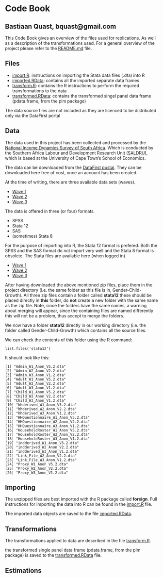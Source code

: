 Code Book
========================================================
Bastiaan Quast, bquast@gmail.com
--------------------------------------------------------

This Code Book gives an overview of the files used for replications. As well as a description of the transformations used. For a general overview of the project please refer to the [README.md](/README.md) file.

Files
--------------------------------------------------------
* [import.R](/import.R): instructions on importing the Stata data files (.dta) into R
* [imported.RData](/imported.RData): contains all the imported separate data frames
* [transform.R](/transform.R): contains the R instructions to perform the required transformations to the data
* [transformed.RData](/transformed.RData): contains the transformed singel panel data frame (pdata.frame, from the plm package)


The data source files are not included as they are licenced to be distributed only via the DataFirst portal

Data
--------------------------------------------------------
The data used in this project has been collected and processed by the [National Income Dynamics Survey of South Africa][1]. Which is conducted by the Southern Africa Labour and Development Research Unit ([SALDRU][2]), which is based at the University of Cape Town’s School of Economics.

The data can be downloaded from the [DataFirst postal][2]. They can be downloaded here free of cost, once an account has been created.

At the time of writing, there are three available data sets (waves).

* [Wave 1][3]
* [Wave 2][4]
* [Wave 3][5]

The data is offered in three (or four) formats.

* SPSS
* Stata 12
* SAS
* (sometimes) Stata 8

For the purpose of importing into R, the Stata 12 format is prefered. Both the SPSS and the SAS format do not import very well and the Stata 8 format is obsolete. The Stata files are available here (when logged in).

* [Wave 1][6]
* [Wave 2][7]
* [Wave 3][8]

After having downloaded the above mentioned zip files, place them in the project directory (i.e. the same folder as this file is in, Gender-Child-Growth). All three zip files contain a folder called **stata12** these should be placed directly in **this** folder, do **not** create a new folder with the same name as the zip file. Note, since the folders have the same names, a warning about merging will appear, since the containing files are named differently this will not be a problem, thus accept to merge the folders.

We now have a folder **stata12** directly in our working directory (i.e. the folder called Gender-Child-Growth) which contains all the source files.

We can check the contents of this folder using the R command:

    list.files('stata12')

It should look like this:

    [1] "Admin_W1_Anon_V5.2.dta"          
    [2] "Admin_W2_Anon_V2.2.dta"          
    [3] "Admin_W3_Anon_V1.2.dta"          
    [4] "Adult_W1_Anon_V5.2.dta"          
    [5] "Adult_W2_Anon_V2.2.dta"          
    [6] "Adult_W3_Anon_V1.2.dta"          
    [7] "Child_W1_Anon_V5.2.dta"          
    [8] "Child_W2_Anon_V2.2.dta"          
    [9] "Child_W3_Anon_V1.2.dta"          
    [10] "hhderived_W1_Anon_V5.2.dta"      
    [11] "hhderived_W2_Anon_V2.2.dta"      
    [12] "hhderived_W3_Anon_V1.2.dta"      
    [13] "HHQuestionnaire_W1_Anon_V5.2.dta"
    [14] "HHQuestionnaire_W2_Anon_V2.2.dta"
    [15] "HHQuestionnaire_W3_Anon_V1.2.dta"
    [16] "HouseholdRoster_W1_Anon_V5.2.dta"
    [17] "HouseholdRoster_W2_Anon_V2.2.dta"
    [18] "HouseholdRoster_W3_Anon_V1.2.dta"
    [19] "indderived_W1_Anon_V5.2.dta"     
    [20] "indderived_W2_Anon_V2.2.dta"     
    [21] "indderived_W3_Anon_V1.2.dta"     
    [22] "Link_File_W2_Anon_V2.2.dta"      
    [23] "Link_File_W3_Anon_V1.2.dta"      
    [24] "Proxy_W1_Anon_V5.2.dta"          
    [25] "Proxy_W2_Anon_V2.2.dta"          
    [26] "Proxy_W3_Anon_V1.2.dta"


Importing
--------------------------------------------------------
The unzipped files are best imported with the R package called **foreign**. Full instructions for importing the data into R can be found in the [import.R](/import.R) file.

The imported data objects are saved to the file [imported.RData](/imported.RData).

Transformations
--------------------------------------------------------
The transformations applied to data are described in the file [transform.R](/transform.R).

the transformed single panel data frame (pdata.frame, from the plm package) is saved to the [transformed.RData](/transformed.RData) file.


Estimations
--------------------------------------------------------




[1]: http://www.nids.uct.ac.za/
[2]: http://www.saldru.uct.ac.za/
[3]: http://www.datafirst.uct.ac.za/dataportal/index.php/catalog/central/about
[4]: http://www.datafirst.uct.ac.za/dataportal/index.php/catalog/451
[5]: http://www.datafirst.uct.ac.za/dataportal/index.php/catalog/452
[6]: http://www.datafirst.uct.ac.za/dataportal/index.php/catalog/453
[7]: http://www.datafirst.uct.ac.za/dataportal/index.php/catalog/451/download/6038
[8]: http://www.datafirst.uct.ac.za/dataportal/index.php/catalog/452/download/6001
[9]: http://www.datafirst.uct.ac.za/dataportal/index.php/catalog/453/download/6052